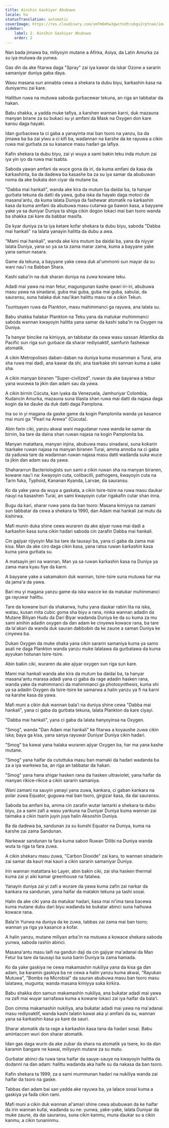 ```yaml
---
title: Ainihin Gaskiyar Abubuwa
locale: ha
statusTranslation: automatic
coverImage: https://res.cloudinary.com/xmfm6mhw3gwctndtcubgx2rptnae/image/upload/v1741354419/small_cover_la_gran_rebelion_28716e29d2.webp
sidebar:
    label: 2. Ainihin Gaskiyar Abubuwa
    order: 2
---
```

Nan bada jimawa ba, miliyoyin mutane a Afirka, Asiya, da Latin Amurka za su iya mutuwa da yunwa.

Gas ɗin da ake fitarwa daga "Spray" zai iya kawar da iskar Ozone a sararin samaniyar duniya gaba ɗaya.

Wasu masana sun annabta cewa a shekara ta dubu biyu, ƙarƙashin ƙasa na duniyarmu zai ƙare.

Halittun ruwa na mutuwa saboda gurɓacewar tekuna, an riga an tabbatar da hakan.

Babu shakka, a yadda muke tafiya, a ƙarshen wannan ƙarni, duk mazauna manyan birane za su buƙaci su yi amfani da Mask na Oxygen don kare kansu daga hayaki.

Idan gurɓacewa ta ci gaba a yanayinta mai ban tsoro na yanzu, ba da jimawa ba ba zai yiwu a ci kifi ba, waɗannan na ƙarshe da ke rayuwa a cikin ruwa mai gurɓata za su kasance masu haɗari ga lafiya.

Kafin shekara ta dubu biyu, zai yi wuya a sami bakin teku inda mutum zai iya yin iyo da ruwa mai tsabta.

Saboda yawan amfani da wuce gona da iri, da kuma amfani da ƙasa da ƙarƙashinta, ba da daɗewa ba ƙasashe ba za su iya samar da abubuwan noma da ake buƙata don ciyar da mutane ba.

"Dabba mai hankali", wanda ake kira da mutum ba daidai ba, ta hanyar gurɓata tekuna da datti da yawa, guba iska da hayaki daga motoci da masana'antu, da kuma lalata Duniya da fashewar atomatik na ƙarƙashin ƙasa da kuma amfani da abubuwa masu cutarwa ga ɓawon ƙasa, a bayyane yake ya sa duniyar Duniya ta shiga cikin dogon lokaci mai ban tsoro wanda ba shakka zai ƙare da babbar masifa.

Da kyar duniya za ta iya ketare kofar shekara ta dubu biyu, saboda "Dabba mai hankali" na lalata yanayin halitta da dubu a awa.

"Mami mai hankali", wanda ake kira mutum ba daidai ba, yana da niyyar lalata Duniya, yana so ya sa ta zama marar zama, kuma a bayyane yake yana samun nasara.

Game da tekuna, a bayyane yake cewa duk al'ummomi sun mayar da su wani nau'i na Babban Shara.

Kashi saba'in na duk sharan duniya na zuwa kowane teku.

Adadi mai yawa na man fetur, magungunan kashe qwari iri-iri, abubuwa masu yawa na sinadarai, guba mai guba, guba mai guba, sabulai, da sauransu, suna halaka duk nau'ikan halittu masu rai a cikin Tekun.

Tsuntsayen ruwa da Plankton, masu mahimmanci ga rayuwa, ana lalata su.

Babu shakka halakar Plankton na Teku yana da matukar muhimmanci saboda wannan kwayoyin halitta yana samar da kashi saba'in na Oxygen na Duniya.

Ta hanyar bincike na kimiyya, an tabbatar da cewa wasu sassan Atlantika da Pacific sun riga sun gurbace da sharar rediyoaktif, samfurin fashewar atomatik.

A cikin Metropolises daban-daban na duniya kuma musamman a Turai, ana sha ruwa mai daɗi, ana kawar da shi, ana tsarkake shi sannan kuma a sake sha.

A cikin manyan biranen "Super-civilized", ruwan da ake bayarwa a tebur yana wucewa ta jikin ɗan adam sau da yawa.

A cikin birnin Cúcuta, kan iyaka da Venezuela, Jamhuriyar Colombia, Kudancin Amurka, mazauna suna tilasta shan ruwa mai datti da najasa daga kogin da ke ɗauke da duk datti daga Pamplona.

Ina so in yi magana da gaske game da kogin Pamplonita wanda ya kasance mai muni ga "Pearl na Arewa" (Cúcuta).

Abin farin ciki, yanzu akwai wani magudanar ruwa wanda ke samar da birnin, ba tare da daina shan ruwan najasa na kogin Pamplonita ba.

Manyan matattara, manyan injina, abubuwa masu sinadarai, suna ƙoƙarin tsarkake ruwan najasa na manyan biranen Turai, amma annoba na ci gaba da yaɗuwa tare da waɗannan ruwan najasa masu datti waɗanda suka wuce ta jikin ɗan adam sau da yawa.

Shahararrun Bacteriologists sun sami a cikin ruwan sha na manyan biranen, kowane nau'i na: ƙwayoyin cuta, colibacilli, pathogens, ƙwayoyin cuta na Tarin fuka, Typhoid, Ƙananan Kyanda, Larvae, da sauransu.

Ko da yake yana da wuya a gaskata, a cikin tsire-tsire na ruwa masu ɗaukar nauyi na ƙasashen Turai, an sami ƙwayoyin cutar rigakafin cutar shan inna.

Bugu da kari, sharar ruwa yana da ban tsoro: Masana kimiyya na zamani sun tabbatar da cewa a shekara ta 1990, dan Adam mai hankali zai mutu da ƙishirwa.

Mafi munin duka shine cewa wuraren da ake ajiyar ruwa mai daɗi a ƙarƙashin ƙasa suna cikin haɗari saboda cin zarafin Dabba mai hankali.

Cin gajiyar rijiyoyin Mai ba tare da tausayi ba, yana ci gaba da zama mai kisa. Man da ake ciro daga cikin ƙasa, yana ratsa ruwan ƙarƙashin ƙasa kuma yana gurɓata su.

A matsayin jeri na wannan, Man ya sa ruwan ƙarƙashin ƙasa na Duniya ya zama mara kyau fiye da ƙarni.

A bayyane yake a sakamakon duk wannan, tsire-tsire suna mutuwa har ma da jama'a da yawa.

Bari mu yi magana yanzu game da iska wacce ke da matukar muhimmanci ga rayuwar halittu.

Tare da kowane buri da shakarwa, huhu yana ɗaukar rabin lita na iska, watau, kusan mita cubic goma sha biyu a rana, ninka wannan adadin da Mutane Biliyan Huɗu da Dari Biyar waɗanda Duniya ke da su kuma za mu sami ainihin adadin oxygen da ɗan adam ke cinyewa kowace rana, ba tare da la'akari da wanda duk sauran dabbobin da ke zaune a saman Duniya ke cinyewa ba.

Dukan Oxygen da muke shaka yana cikin sararin samaniya kuma ya samo asali ne daga Plankton wanda yanzu muke lalatawa da gurɓatawa da kuma ayyukan hotunan tsire-tsire.

Abin baƙin ciki, wuraren da ake ajiyar oxygen sun riga sun ƙare.

Mami mai hankali wanda ake kira da mutum ba daidai ba, ta hanyar masana'antu marasa adadi yana ci gaba da rage adadin hasken rana, wanda yake da mahimmanci da mahimmanci ga photosynthesis, kuma shi ya sa adadin Oxygen da tsire-tsire ke samarwa a halin yanzu ya fi na ƙarni na ƙarshe ƙasa da yawa.

Mafi muni a cikin duk wannan bala'i na duniya shine cewa "Dabba mai hankali", yana ci gaba da gurɓata tekuna, lalata Plankton da ƙare ciyayi.

"Dabba mai hankali", yana ci gaba da lalata hanyoyinsa na Oxygen.

"Smog", wanda "Dan Adam mai hankali" ke fitarwa a koyaushe zuwa cikin iska; baya ga kisa, yana sanya rayuwar Duniyar Duniya cikin haɗari.

"Smog" ba kawai yana halaka wuraren ajiyar Oxygen ba, har ma yana kashe mutane.

"Smog" yana haifar da cututtuka masu ban mamaki da haɗari waɗanda ba za a iya warkewa ba, an riga an tabbatar da hakan.

"Smog" yana hana shigar hasken rana da hasken ultraviolet, yana haifar da manyan rikice-rikice a cikin sararin samaniya.

Wani zamani na sauyin yanayi yana zuwa, kankara, ci gaban kankara na polar zuwa Equator, guguwa mai ban tsoro, girgizar ƙasa, da dai sauransu.

Saboda ba amfani ba, amma cin zarafin wutar lantarki a shekara ta dubu biyu, za a sami zafi a wasu yankuna na Duniyar Duniya kuma wannan zai taimaka a cikin tsarin juyin juya halin Aksoshin Duniya.

Ba da daɗewa ba, sandunan za su ƙunshi Equator na Duniya, kuma na ƙarshe zai zama Sandunan.

Narkewar sandunan ta fara kuma sabon Ruwan Ɗilibi na Duniya wanda wuta ta riga ta fara zuwa.

A cikin shekaru masu zuwa, "Carbon Dioxide" zai karu, to wannan sinadarin zai samar da kauri mai kauri a cikin sararin samaniyar Duniya.

Irin wannan matattara ko Layer, abin baƙin ciki, zai sha hasken thermal kuma zai yi aiki kamar greenhouse na fatalwa.

Yanayin duniya zai yi zafi a wurare da yawa kuma zafin zai narkar da kankara na sandunan, yana haifar da matakin tekuna ya tashi sosai.

Halin da ake ciki yana da matukar hadari, ƙasa mai ni'ima tana ɓacewa kuma mutane dubu dari biyu waɗanda ke buƙatar abinci suna haihuwa kowace rana.

Bala'in Yunwa na duniya da ke zuwa, tabbas zai zama mai ban tsoro; wannan ya riga ya kasance a ƙofar.

A halin yanzu, mutane miliyan arba'in na mutuwa a kowace shekara saboda yunwa, saboda rashin abinci.

Masana'antu masu laifi na gandun daji da cin gajiyar ma'adanai da Man Fetur ba tare da tausayi ba suna barin Duniya ta zama hamada.

Ko da yake gaskiya ne cewa makamashin nukiliya yana da kisa ga ɗan adam, ba ƙaramin gaskiya ba ne cewa a halin yanzu kuma akwai, "Rayukan Mutuwa", "Bombs na Microbial" da sauran abubuwa masu ban tsoro masu lalatawa, mugunta; wanda masana kimiyya suka ƙirƙira.

Babu shakka don samun makamashin nukiliya, ana buƙatar adadi mai yawa na zafi mai wuyar sarrafawa kuma a kowane lokaci zai iya haifar da bala'i.

Don cimma makamashin nukiliya, ana buƙatar adadi mai yawa na ma'adanai masu rediyoaktif, wanda kashi talatin kawai aka yi amfani da su, wannan yana sa ƙarƙashin ƙasa ya ƙare da sauri.

Sharar atomatik da ta rage a ƙarƙashin ƙasa tana da haɗari sosai. Babu amintaccen wuri don sharar atomatik.

Idan gas daga wurin da ake zubar da shara na atomatik ya tsere, ko da ɗan ƙaramin ɓangare ne kawai, miliyoyin mutane za su mutu.

Gurɓatar abinci da ruwa tana haifar da sauye-sauye na kwayoyin halitta da dodanni na ɗan adam: halittu waɗanda aka haife su da nakasa da ban tsoro.

Kafin shekara ta 1999, za a sami mummunan haɗari na nukiliya wanda zai haifar da tsoro na gaske.

Tabbas ɗan adam bai san yadda ake rayuwa ba, ya lalace sosai kuma a gaskiya ya faɗa cikin rami.

Mafi muni a cikin duk wannan al'amari shine cewa abubuwan da ke haifar da irin wannan kufai, waɗanda su ne: yunwa, yaƙe-yaƙe, lalata Duniyar da muke zaune, da dai sauransu, suna cikin kanmu, muna ɗaukar su a cikin kanmu, a cikin tunaninmu.

